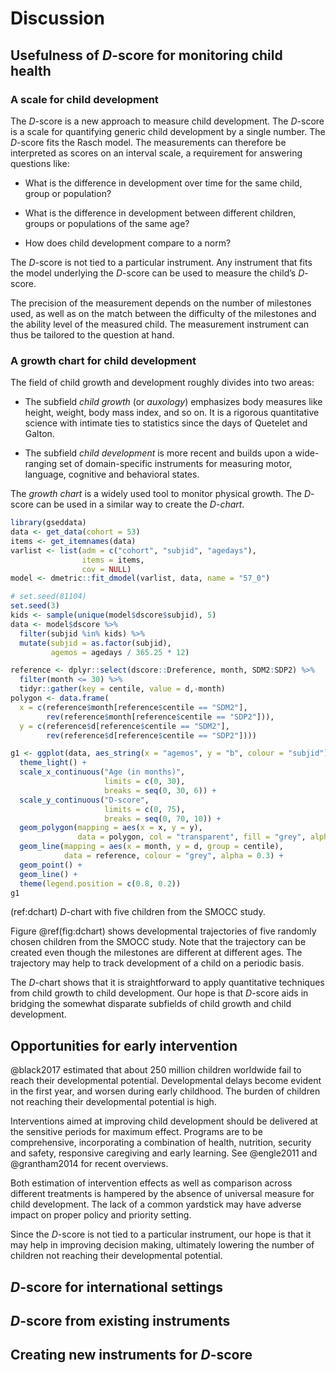 # Discussion {#discussion}

## Usefulness of $D$-score for monitoring child health

### A scale for child development

The $D$-score is a new approach to measure child development. The
$D$-score is a scale for quantifying generic child development by a
single number. The $D$-score fits the Rasch model. The measurements
can therefore be interpreted as scores on an interval scale, a
requirement for answering questions like:

* What is the difference in development over time for the same child,
group or population?

* What is the difference in development between different children,
groups or populations of the same age?

* How does child development compare to a norm?

The $D$-score is not tied to a particular instrument. Any instrument
that fits the model underlying the $D$-score can be used to measure
the child's $D$-score.

The precision of the measurement depends on the number of milestones
used, as well as on the match between the difficulty of the milestones
and the ability level of the measured child. The measurement
instrument can thus be tailored to the question at hand.

### A growth chart for child development

The field of child growth and development roughly divides into two
areas:

* The subfield *child growth* (or *auxology*) emphasizes body measures
like height, weight, body mass index, and so on. It is a rigorous
quantitative science with intimate ties to statistics since the days
of Quetelet and Galton.

* The subfield *child development* is more recent and builds upon a
wide-ranging set of domain-specific instruments for measuring motor,
language, cognitive and behavioral states. 

The *growth chart* is a widely used tool to monitor physical growth.
The $D$-score can be used in a similar way to create the *$D$-chart*.

```{r smoccfit10, echo = FALSE, warning = FALSE}
library(gseddata)
data <- get_data(cohort = 53)
items <- get_itemnames(data)
varlist <- list(adm = c("cohort", "subjid", "agedays"), 
                items = items,
                cov = NULL)
model <- dmetric::fit_dmodel(varlist, data, name = "57_0")
```

```{r dchart, echo = FALSE, warning = FALSE, fig.cap = '(ref:dchart)', fig.height = 6}
# set.seed(81104)
set.seed(3)
kids <- sample(unique(model$dscore$subjid), 5)
data <- model$dscore %>% 
  filter(subjid %in% kids) %>% 
  mutate(subjid = as.factor(subjid), 
         agemos = agedays / 365.25 * 12)

reference <- dplyr::select(dscore::Dreference, month, SDM2:SDP2) %>%
  filter(month <= 30) %>%
  tidyr::gather(key = centile, value = d,-month)
polygon <- data.frame(
  x = c(reference$month[reference$centile == "SDM2"],
        rev(reference$month[reference$centile == "SDP2"])),
  y = c(reference$d[reference$centile == "SDM2"],
        rev(reference$d[reference$centile == "SDP2"])))

g1 <- ggplot(data, aes_string(x = "agemos", y = "b", colour = "subjid")) +
  theme_light() +
  scale_x_continuous("Age (in months)",
                     limits = c(0, 30),
                     breaks = seq(0, 30, 6)) +
  scale_y_continuous("D-score",
                     limits = c(0, 75),
                     breaks = seq(0, 70, 10)) +
  geom_polygon(mapping = aes(x = x, y = y), 
               data = polygon, col = "transparent", fill = "grey", alpha = 0.1) + 
  geom_line(mapping = aes(x = month, y = d, group = centile), 
            data = reference, colour = "grey", alpha = 0.3) +
  geom_point() +
  geom_line() + 
  theme(legend.position = c(0.8, 0.2))
g1
```

(ref:dchart) $D$-chart with five children from the SMOCC study.

Figure \@ref(fig:dchart) shows developmental trajectories of five
randomly chosen children from the SMOCC study. Note that the
trajectory can be created even though the milestones are different at
different ages. The trajectory may help to track development of a
child on a periodic basis.

The $D$-chart shows that it is straightforward to apply quantitative
techniques from child growth to child development. Our hope is that
$D$-score aids in bridging the somewhat disparate subfields of child
growth and child development.

## Opportunities for early intervention

@black2017 estimated that about 250 million children worldwide fail to reach
their developmental potential. Developmental delays become evident in
the first year, and worsen during early childhood. The burden of
children not reaching their developmental potential is high.

Interventions aimed at improving child development should be delivered
at the sensitive periods for maximum effect. Programs are to be
comprehensive, incorporating a combination of health, nutrition,
security and safety, responsive caregiving and early learning. See
@engle2011 and @grantham2014 for recent overviews.

Both estimation of intervention effects as well as comparison across
different treatments is hampered by the absence of universal measure
for child development. The lack of a common yardstick may have adverse
impact on proper policy and priority setting.

Since the $D$-score is not tied to a particular instrument, our hope
is that it may help in improving decision making, ultimately lowering
the number of children not reaching their developmental potential.

## $D$-score for international settings

## $D$-score from existing instruments

## Creating new instruments for $D$-score
